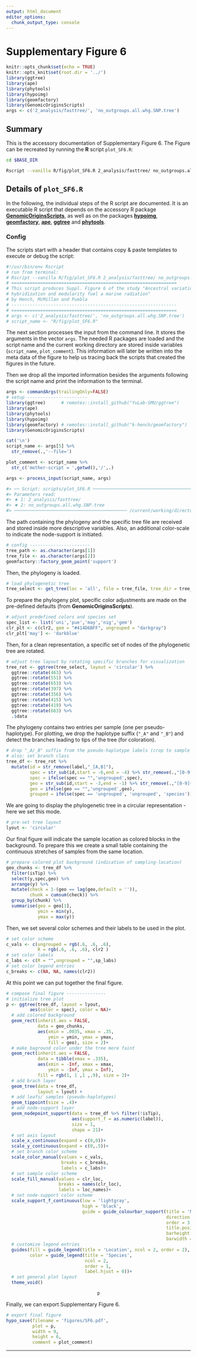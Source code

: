 ```yaml
---
output: html_document
editor_options:
  chunk_output_type: console
---
```

# Supplementary Figure 6

```r
knitr::opts_chunk$set(echo = TRUE)
knitr::opts_knit$set(root.dir = '../')
library(ggtree)
library(ape)
library(phytools)
library(hypoimg)
library(geomfactory)
library(GenomicOriginsScripts)
args <- c('2_analysis/fasttree/', 'no_outgroups.all.whg.SNP.tree')
```

## Summary

This is the accessory documentation of Supplementary Figure 6.
The Figure can be recreated by running the **R** script `plot_SF6.R`:

```sh
cd $BASE_DIR

Rscript --vanilla R/fig/plot_SF6.R 2_analysis/fasttree/ no_outgroups.all.whg.SNP.tree

```

## Details of `plot_SF6.R`

In the following, the individual steps of the R script are documented.
It is an executable R script that depends on the accessory R package [**GenomicOriginsScripts**](https://k-hench.github.io/GenomicOriginsScripts), as well as on the packages [**hypoimg**](https://k-hench.github.io/hypoimg),  [**geomfactory**](https://k-hench.github.io/geomfactory), [**ape**](http://ape-package.ird.fr/), [**ggtree**](https://yulab-smu.github.io/treedata-book/) and [**phytools**](https://github.com/liamrevell/phytools).

### Config

The scripts start with a header that contains copy & paste templates to execute or debug the script:

```r
#!/usr/bin/env Rscript
# run from terminal:
# Rscript --vanilla R/fig/plot_SF6.R 2_analysis/fasttree/ no_outgroups.all.whg.SNP.tree
# ===============================================================
# This script produces Suppl. Figure 6 of the study "Ancestral variation,
# hybridization and modularity fuel a marine radiation"
# by Hench, McMillan and Puebla
# ---------------------------------------------------------------
# ===============================================================
# args <- c('2_analysis/fasttree/', 'no_outgroups.all.whg.SNP.tree')
# script_name <- "R/fig/plot_SF6.R"
```

The next section processes the input from the command line.
It stores the arguments in the vector `args`.
The needed R packages are loaded and the script name and the current working directory are stored inside variables (`script_name`, `plot_comment`).
This information will later be written into the meta data of the figure to help us tracing back the scripts that created the figures in the future.

Then we drop all the imported information besides the arguments following the script name and print the information to the terminal.

```r
args <- commandArgs(trailingOnly=FALSE)
# setup -----------------------
library(ggtree)      # remotes::install_github("YuLab-SMU/ggtree")
library(ape)
library(phytools)
library(hypoimg)
library(geomfactory) # remotes::install_github("k-hench/geomfactory")
library(GenomicOriginsScripts)

cat('\n')
script_name <- args[5] %>%
  str_remove(.,'--file=')

plot_comment <- script_name %>%
  str_c('mother-script = ',getwd(),'/',.)

args <- process_input(script_name, args)
```

```r
#> ── Script: scripts/plot_SF6.R ────────────────────────────────────────────
#> Parameters read:
#> ★ 1: 2_analysis/fasttree/
#> ★ 2: no_outgroups.all.whg.SNP.tree
#> ─────────────────────────────────────────── /current/working/directory ───
```

The path containing the phylogeny and the specific tree file are received and stored inside more descriptive variables.
Also, an additional color-scale to indicate the node-support is initiated.

```r
# config -----------------------
tree_path <- as.character(args[1])
tree_file <- as.character(args[2])
geomfactory::factory_geom_point('support')
```

Then, the phylogeny is loaded.

```r
# load phylogenetic tree
tree_select <- get_tree(loc = 'all', file = tree_file, tree_dir = tree_path)$tree[[1]]
```

To prepare the phylogeny plot, specific color adjustments are made on the pre-defined defaults (from **GenomicOriginsScripts**).

```r
# adjust predefined colors and species set
spec_list <- list('uni','pue','may','nig','gem')
clr_plt <- c(clr2, gem = "#414D6BFF", ungrouped = "darkgray")
clr_plt['may'] <- 'darkblue'
```

Then, for a clean representation, a specific set of nodes of the phylogenetic tree are rotated.

```r
# adjust tree layout by rotating specific branches for visualization
tree_rot <- ggtree(tree_select, layout = 'circular') %>%
  ggtree::rotate(463) %>%
  ggtree::rotate(551) %>%
  ggtree::rotate(653) %>%
  ggtree::rotate(397) %>%
  ggtree::rotate(356) %>%
  ggtree::rotate(415) %>%
  ggtree::rotate(419) %>%
  ggtree::rotate(663) %>%
  .$data
```

The phylogeny contains two entries per sample (one per pseudo-haplotype).
For plotting, we drop the haplotype suffix (`"_A"` and `"_B"`) and detect the branches leading to tips of the tree (for coloration).

```r
# drop "_A/_B" suffix from the pseudo-haplotype labels (crop to sample ID)
# also: set branch class
tree_df <- tree_rot %>%
  mutate(id = str_remove(label,"_[A,B]"),
         spec = str_sub(id,start = -6,end = -4) %>% str_remove(.,"[0-9.]{1,3}$")%>% str_remove(.," "),
         spec = ifelse(spec == "",'ungrouped',spec),
         geo = str_sub(id,start = -3,end = -1) %>% str_remove(.,"[0-9]{1,3}$")%>% str_remove(.," "),
         geo = ifelse(geo == "",'ungrouped',geo),
         grouped = ifelse(spec == 'ungrouped', 'ungrouped', 'species'))
```

We are going to display the phylogenetic tree in a circular representation - here we set this mode.

```r
# pre-set tree layout
lyout <- 'circular'
```

Our final figure will indicate the sample location as colored blocks in the background.
To prepare this we create a small table containing the continuous stretches of samples from the same location.

```r
# prepare colored plot background (indication of sampling-location)
geo_chunks <- tree_df %>%
  filter(isTip) %>%
  select(y,spec,geo) %>%
  arrange(y) %>%
  mutate(check = 1-(geo == lag(geo,default = '')),
         chunk = cumsum(check)) %>%
  group_by(chunk) %>%
  summarise(geo = geo[1],
            ymin = min(y),
            ymax = max(y))
```

Then, we set several color schemes and their labels to be used in the plot.

```r
# set color scheme
c_vals <- c(ungrouped = rgb(.6, .6, .6),
            R = rgb(.6, .6, .6), clr2 )
# set color labels
c_labs <- c(R = "",ungrouped = "",sp_labs)
# set color legend entries
c_breaks <- c(NA, NA, names(clr2))
```

At this point we can put together the final figure.

```r
# compose final figure ---------------
# initialize tree plot
p <- ggtree(tree_df, layout = lyout,
         aes(color = spec), color = NA)+
  # add colored background
  geom_rect(inherit.aes = FALSE,
            data = geo_chunks,
            aes(xmin = .0035, xmax = .35,
                ymin = ymin, ymax = ymax,
                fill = geo), size = 2)+
  # make baground color under the tree more faint
  geom_rect(inherit.aes = FALSE,
            data = tibble(xmax = .335),
            aes(xmin = -Inf, xmax = xmax,
                ymin = -Inf, ymax = Inf),
            fill = rgb(1, 1 ,1 ,.9), size = 2)+
  # add brach layer
  geom_tree(data = tree_df,
            layout = lyout) +
  # add leafs/ samples (pseudo-haplotypes)
  geom_tippoint(size = .4)+
  # add node-support layer
  geom_nodepoint_support(data = tree_df %>% filter(!isTip),
                         aes(support_f = as.numeric(label)),
                         size = 1,
                         shape = 21)+
  # set axis layout
  scale_x_continuous(expand = c(0,0))+
  scale_y_continuous(expand = c(0,.5))+
  # set branch color scheme
  scale_color_manual(values = c_vals,
                     breaks = c_breaks,
                     labels = c_labs)+
  # set sample color scheme
  scale_fill_manual(values = clr_loc,
                    breaks = names(clr_loc),
                    labels = loc_names)+
  # set node-support color scheme
  scale_support_f_continuous(low = 'lightgray',
                             high = 'black',
                             guide = guide_colourbar_support(title = 'Node support',
                                                             direction = 'horizontal',
                                                             order = 3,
                                                             title.position = 'top',
                                                             barheight = unit(5, 'pt'),
                                                             barwidth = unit(150, 'pt')))+
  # customize legend entries
  guides(fill = guide_legend(title = 'Location', ncol = 2, order = 2),
         color = guide_legend(title = 'Species',
                              ncol = 2,
                              order = 1,
                              label.hjust = 0))+
  # set general plot layout
  theme_void()
```

<center>
```r
p
```
</center>

Finally, we can export Supplementary Figure 6.

```r
# export final figure
hypo_save(filename = 'figures/SF6.pdf',
          plot = p,
          width = 9,
          height = 6,
          comment = plot_comment)

```

---
